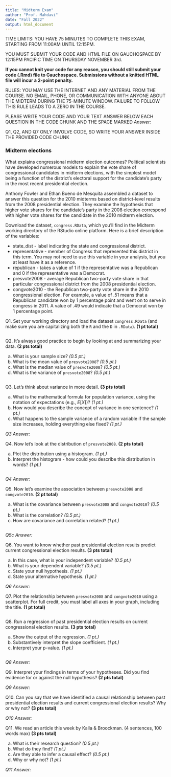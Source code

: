 ```yaml
---
title: "Midterm Exam"
author: "Prof. Mahdavi"
date: "Fall 2022"
output: html_document
---
```


TIME LIMITS:
YOU HAVE 75 MINUTES TO COMPLETE THIS EXAM, STARTING FROM 11:00AM UNTIL 12:15PM.

YOU MUST SUBMIT YOUR CODE AND HTML FILE ON GAUCHOSPACE BY 12:15PM PACIFIC TIME ON THURSDAY NOVEMBER 3rd.

**If you cannot knit your code for any reason, you should still submit your code (.Rmd) file to Gauchospace. Submissions without a knitted HTML file will incur a 2-point penalty.**

RULES:
YOU MAY USE THE INTERNET AND ANY MATERIAL FROM THE COURSE.
NO EMAIL, PHONE, OR COMMUNICATION WITH ANYONE ABOUT THE MIDTERM DURING THE 75-MINUTE WINDOW.
FAILURE TO FOLLOW THIS RULE LEADS TO A ZERO IN THE COURSE.

PLEASE WRITE YOUR CODE AND YOUR TEXT ANSWER BELOW EACH QUESTION IN THE CODE CHUNK AND THE SPACE MARKED *Answer:* 

Q1, Q2, AND Q7 ONLY INVOLVE CODE, SO WRITE YOUR ANSWER INSIDE THE PROVIDED CODE CHUNK

### Midterm elections

What explains congressional midterm election outcomes? Political scientists have developed numerous models to explain the vote share of congressional candidates in midterm elections, with the simplest model being a function of the district's electoral support for the candidate's party in the most recent presidential election. 

Anthony Fowler and Ethan Bueno de Mesquita assembled a dataset to answer this question for the 2010 midterms based on district-level results from the 2008 presidential election. They examine the hypothesis that higher vote shares for the candidate's party in the 2008 election correspond with higher vote shares for the candidate in the 2010 midterm election. 

Download the dataset, `congress.RData`, which you'll find in the Midterm working directory of the RStudio online platform. Here is a brief description of the variables:

* state_dist - label indicating the state and congressional district.
* representative - member of Congress that represented this district in this term. You may not need to use this variable in your analysis, but you at least have it as a reference.
* republican - takes a value of 1 if the representative was a Republican and 0 if the representative was a Democrat. 
* presvote2008 - average Republican two-party vote share in that particular congressional district from the 2008 presidential election.
* congvote2010 - the Republican two-party vote share in the 2010 congressional election. For example, a value of .51 means that a Republican candidate won by 1 percentage point and went on to serve in congress in 2011. A value of .49 would indicate that a Democrat won by 1 percentage point. 


Q1. Set your working directory and load the dataset `congress.RData` (and make sure you are capitalizing both the `R` and the `D` in `.RData`). **(1 pt total)**

```r

```


Q2. It's always good practice to begin by looking at and summarizing your data. **(2 pts total)** 

a. What is your sample size? *(0.5 pt.)*
b. What is the mean value of `presvote2008`? *(0.5 pt.)*
c. What is the median value of `presvote2008`? *(0.5 pt.)*
d. What is the variance of `presvote2008`? *(0.5 pt.)*

```r

```


Q3. Let's think about variance in more detail. **(3 pts total)**

a. What is the mathematical formula for population variance, using the notation of expectations (e.g., $E[X]$)? *(1 pt.)*
b. How would you describe the concept of variance in one sentence? *(1 pt.)*
c. What happens to the sample variance of a random variable if the sample size increases, holding everything else fixed? *(1 pt.)*

*Q3 Answer: *


Q4. Now let's look at the distribution of `presvote2008`. **(2 pts total)**

a. Plot the distribution using a histogram. *(1 pt.)*
b. Interpret the histogram - how could you describe this distribution in words? *(1 pt.)*

```r

```

*Q4 Answer: *


Q5. Now let's examine the association between `presvote2008` and `congvote2010`. **(2 pt total)**

a. What is the covariance between `presvote2008` and `congvote2010`? *(0.5 pt.)*
b. What is the correlation? *(0.5 pt.)*
c. How are covariance and correlation related? *(1 pt.)*


```r

```

*Q5c Answer:*

Q6. You want to know whether past presidential election results predict current congressional election results. **(3 pts total)**

a. In this case, what is your independent variable? *(0.5 pt.)* 
b. What is your dependent variable? *(0.5 pt.)*
c. State your null hypothesis. *(1 pt.)* 
d. State your alternative hypothesis. *(1 pt.)*

*Q6 Answer: *


Q7. Plot the relationship between `presvote2008` and `congvote2010` using a scatterplot. For full credit, you must label all axes in your graph, including the title. **(1 pt total)**

```r

```


Q8. Run a regression of past presidential election results on current congressional election results. **(3 pts total)**

a. Show the output of the regression. *(1 pt.)*
b. Substantively interpret the slope coefficient. *(1 pt.)*
c. Interpret your p-value. *(1 pt.)*

```r

```

*Q8 Answer: *


Q9. Interpret your findings in terms of your hypotheses. Did you find evidence for or against the null hypothesis? **(2 pts total)**

*Q9 Answer: *


Q10. Can you say that we have identified a causal relationship between past presidential election results and current congressional election results? Why or why not? **(3 pts total)**

*Q10 Answer: *


Q11. We read an article this week by Kalla \& Broockman. (4 sentences, 100 words max) **(3 pts total)**

a. What is their research question? *(0.5 pt.)*
b. What do they find? *(1 pt.)*
c. Are they able to infer a causal effect? *(0.5 pt.)*
d. Why or why not? *(1 pt.)*

*Q11 Answer: *
